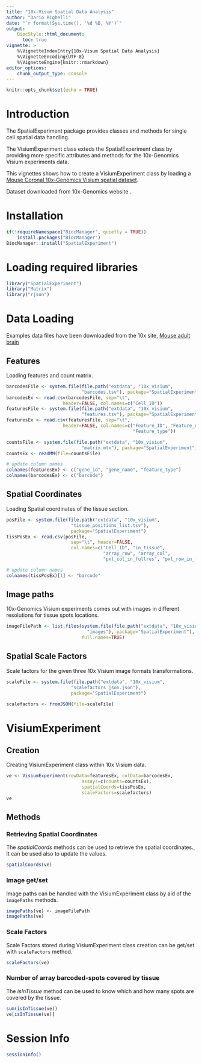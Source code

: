 ```yaml
---
title: "10x-Visum Spatial Data Analysis"
author: "Dario Righelli"
date: "`r format(Sys.time(), '%d %B, %Y')`"
output: 
    BiocStyle::html_document:
      toc: true
vignette: >
    %\VignetteIndexEntry{10x-Visum Spatial Data Analysis}
    %\VignetteEncoding{UTF-8}
    %\VignetteEngine{knitr::rmarkdown}
editor_options: 
    chunk_output_type: console
---
```


```r
knitr::opts_chunk$set(echo = TRUE)
```

# Introduction
The SpatialExperiment package provides classes and methods for single cell 
spatial data handling.

The VisiumExperiment class exteds the SpatialExperiment class
by providing more specific attributes and methods for the 10x-Genomics Visium
experiments data.

This vignettes shows how to create a VisiumExperiment class by loading a 
[Mouse Coronal 10x-Genomics Visium spatial dataset](https://support.10xgenomics.com/spatial-gene-expression/datasets/1.1.0/V1_Adult_Mouse_Brain_Coronal_Section_1).

Dataset downloaded from 10x-Genomics website .

# Installation

```r
if(!requireNamespace("BiocManager", quietly = TRUE))
    install.packages("BiocManager")
BiocManager::install("SpatialExperiment")
```

# Loading required libraries

```r
library("SpatialExperiment")
library("Matrix")
library("rjson")
```


# Data Loading

Examples data files have been downloaded from the 10x site, [Mouse adult brain](https://support.10xgenomics.com/spatial-gene-expression/datasets/1.0.0/V1_Adult_Mouse_Brain)

## Features

Loading features and count matrix.

```r
barcodesFile <- system.file(file.path("extdata", "10x_visium",
                            "barcodes.tsv"), package="SpatialExperiment")
barcodesEx <- read.csv(barcodesFile, sep="\t", 
                     header=FALSE, col.names=c("Cell_ID"))
featuresFile <- system.file(file.path("extdata", "10x_visium",
                            "features.tsv"), package="SpatialExperiment")
featuresEx <- read.csv(featuresFile, sep="\t", 
                     header=FALSE, col.names=c("Feature_ID", "Feature_name", 
                                               "Feature_type"))

countsFile <- system.file(file.path("extdata", "10x_visium",
                            "matrix.mtx"), package="SpatialExperiment")
countsEx <- readMM(file=countsFile)

# update column names
colnames(featuresEx) <- c("gene_id", "gene_name", "feature_type")
colnames(barcodesEx) <- c("barcode")
```

## Spatial Coordinates

Loading Spatial coordinates of the tissue section.

```r
posFile <- system.file(file.path("extdata", "10x_visium",
                        "tissue_positions_list.tsv"), 
                        package="SpatialExperiment")
tissPosEx <- read.csv(posFile, 
                        sep="\t", header=FALSE, 
                        col.names=c("Cell_ID", "in_tissue", 
                                    "array_row", "array_col",
                                    "pxl_col_in_fullres", "pxl_row_in_fullres"))

# update column names
colnames(tissPosEx)[1] <- "barcode"
```


## Image paths 

10x-Genomics Visium experiments comes out with images in different resolutions
for tissue spots locations.

```r
imageFilePath <- list.files(system.file(file.path("extdata", "10x_visium", 
                              "images"), package="SpatialExperiment"), 
                            full.names=TRUE)
```


## Spatial Scale Factors

Scale factors for the given three 10x Visium image formats transformations.

```r
scaleFile <- system.file(file.path("extdata", "10x_visium",
                        "scalefactors_json.json"), 
                        package="SpatialExperiment")

scalefactors <- fromJSON(file=scaleFile)
```


# VisiumExperiment

## Creation

Creating VisiumExperiment class within 10x Visium data.

```r
ve <- VisiumExperiment(rowData=featuresEx, colData=barcodesEx, 
                            assays=c(counts=countsEx), 
                            spatialCoords=tissPosEx,
                            scaleFactors=scalefactors)
ve
```

## Methods

### Retrieving Spatial Coordinates

The *spatialCoords* methods can be used to retrieve the spatial coordinates., 
It can be used also to update the values.

```r
spatialCoords(ve)
```

### Image get/set


Image paths can be handled with the VisiumExperiment class by aid of the 
`imagePaths` methods.

```r
imagePaths(ve) <- imageFilePath
imagePaths(ve)
```

### Scale Factors

Scale Factors stored during VisiumExperiment class creation can be get/set 
with `scaleFactors` method.

```r
scaleFactors(ve)
```

### Number of array barcoded-spots covered by tissue

The *isInTissue* method can be used to know which and how many spots are covered
by the tissue.

```r
sum(isInTissue(ve))
ve[isInTissue(ve)]
```


# Session Info

```r
sessionInfo()
```

